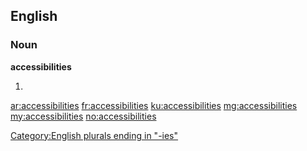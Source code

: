 ==English==

===Noun===
'''accessibilities'''

# {{plural of|accessibility}}

[[Category:English plurals ending in "-ies"]]

[[ar:accessibilities]]
[[fr:accessibilities]]
[[ku:accessibilities]]
[[mg:accessibilities]]
[[my:accessibilities]]
[[no:accessibilities]]